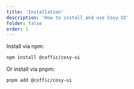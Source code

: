 ```yaml
---
title: 'Installation'
description: 'How to install and use Cosy UI'
folder: false
order: 1
---
```


Install via npm:

```bash
npm install @coffic/cosy-ui
```

Or install via pnpm:

```bash
pnpm add @coffic/cosy-ui
```


